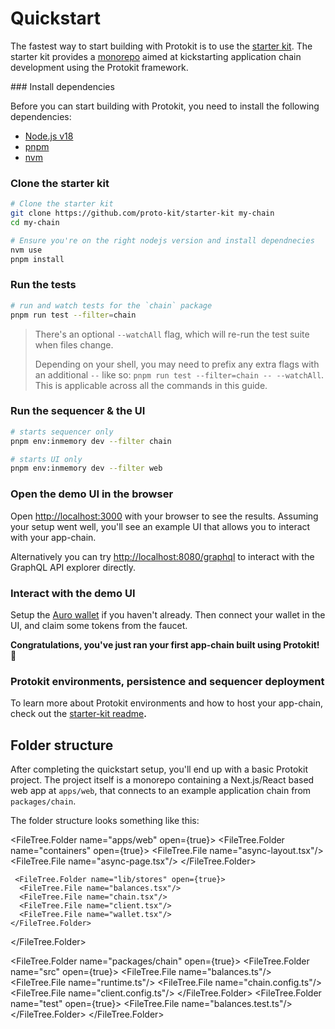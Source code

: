 
# Quickstart

The fastest way to start building with Protokit is to use the [starter kit](https://github.com/proto-kit/starter-kit).
The starter kit provides a [monorepo](https://en.wikipedia.org/wiki/Monorepo1) aimed at kickstarting application chain development using the Protokit framework.

<Steps>
### Install dependencies

Before you can start building with Protokit, you need to install the following dependencies:

- [Node.js v18](https://nodejs.org/en)
- [pnpm](https://pnpm.io)
- [nvm](https://github.com/nvm-sh/nvm#installing-and-updating)

### Clone the starter kit

```bash
# Clone the starter kit
git clone https://github.com/proto-kit/starter-kit my-chain
cd my-chain

# Ensure you're on the right nodejs version and install dependnecies
nvm use
pnpm install
```

### Run the tests

```bash
# run and watch tests for the `chain` package
pnpm run test --filter=chain
```

> There's an optional `--watchAll` flag, which will re-run the test suite when files change.
>
> Depending on your shell, you may need to prefix any extra flags with an additional `--` 
> like so: `pnpm run test --filter=chain -- --watchAll`. This is applicable across all the commands in this guide.


### Run the sequencer & the UI

```bash
# starts sequencer only
pnpm env:inmemory dev --filter chain

# starts UI only
pnpm env:inmemory dev --filter web
```

### Open the demo UI in the browser

Open [http://localhost:3000](http://localhost:3000) with your browser to see the results. Assuming your setup went well,
you'll see an example UI that allows you to interact with your app-chain.

Alternatively you can try [http://localhost:8080/graphql](http://localhost:8080/graphql) to interact with the GraphQL API explorer directly.

### Interact with the demo UI

Setup the [Auro wallet](https://www.aurowallet.com/) if you haven't already. Then connect your wallet in the UI, and claim some tokens from the faucet.

__Congratulations, you've just ran your first app-chain built using Protokit! 🎉__

### Protokit environments, persistence and sequencer deployment

To learn more about Protokit environments and how to host your app-chain, check out the [starter-kit readme](https://github.com/proto-kit/starter-kit?tab=readme-ov-file#running)**.**
</Steps>

## Folder structure

After completing the quickstart setup, you'll end up with a basic Protokit project.
The project itself is a monorepo containing a Next.js/React based web app at `apps/web`, that connects to an example application chain from `packages/chain`.

The folder structure looks something like this:

<FileTree>

  <FileTree.Folder name="apps/web" open={true}>
    <FileTree.Folder name="containers" open={true}>
      <FileTree.File name="async-layout.tsx"/>
      <FileTree.File name="async-page.tsx"/>
    </FileTree.Folder>

     <FileTree.Folder name="lib/stores" open={true}>
      <FileTree.File name="balances.tsx"/>
      <FileTree.File name="chain.tsx"/>
      <FileTree.File name="client.tsx"/>
      <FileTree.File name="wallet.tsx"/>
    </FileTree.Folder>
  </FileTree.Folder>

  <FileTree.Folder name="packages/chain" open={true}>
    <FileTree.Folder name="src" open={true}>
      <FileTree.File name="balances.ts"/>
      <FileTree.File name="runtime.ts"/>
      <FileTree.File name="chain.config.ts"/>
      <FileTree.File name="client.config.ts"/>
    </FileTree.Folder>
        <FileTree.Folder name="test" open={true}>
      <FileTree.File name="balances.test.ts"/>
    </FileTree.Folder>
  </FileTree.Folder>

</FileTree>


